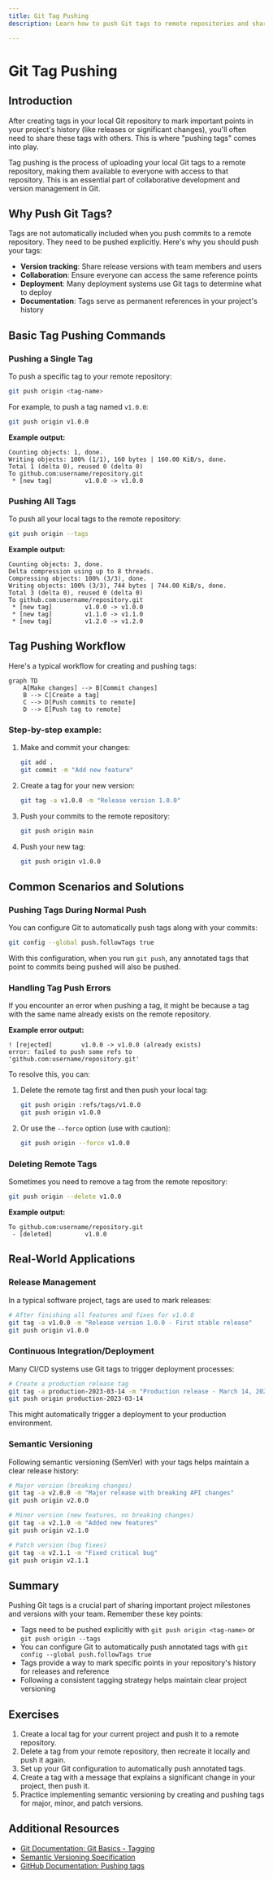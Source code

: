 ```yaml
---
title: Git Tag Pushing
description: Learn how to push Git tags to remote repositories and share version information with your team

---
```


# Git Tag Pushing

## Introduction

After creating tags in your local Git repository to mark important points in your project's history (like releases or significant changes), you'll often need to share these tags with others. This is where "pushing tags" comes into play.

Tag pushing is the process of uploading your local Git tags to a remote repository, making them available to everyone with access to that repository. This is an essential part of collaborative development and version management in Git.

## Why Push Git Tags?

Tags are not automatically included when you push commits to a remote repository. They need to be pushed explicitly. Here's why you should push your tags:

- **Version tracking**: Share release versions with team members and users
- **Collaboration**: Ensure everyone can access the same reference points
- **Deployment**: Many deployment systems use Git tags to determine what to deploy
- **Documentation**: Tags serve as permanent references in your project's history

## Basic Tag Pushing Commands

### Pushing a Single Tag

To push a specific tag to your remote repository:

```bash
git push origin <tag-name>
```

For example, to push a tag named `v1.0.0`:

```bash
git push origin v1.0.0
```

**Example output:**
```
Counting objects: 1, done.
Writing objects: 100% (1/1), 160 bytes | 160.00 KiB/s, done.
Total 1 (delta 0), reused 0 (delta 0)
To github.com:username/repository.git
 * [new tag]         v1.0.0 -> v1.0.0
```

### Pushing All Tags

To push all your local tags to the remote repository:

```bash
git push origin --tags
```

**Example output:**
```
Counting objects: 3, done.
Delta compression using up to 8 threads.
Compressing objects: 100% (3/3), done.
Writing objects: 100% (3/3), 744 bytes | 744.00 KiB/s, done.
Total 3 (delta 0), reused 0 (delta 0)
To github.com:username/repository.git
 * [new tag]         v1.0.0 -> v1.0.0
 * [new tag]         v1.1.0 -> v1.1.0
 * [new tag]         v1.2.0 -> v1.2.0
```

## Tag Pushing Workflow

Here's a typical workflow for creating and pushing tags:

```mermaid
graph TD
    A[Make changes] --> B[Commit changes]
    B --> C[Create a tag]
    C --> D[Push commits to remote]
    D --> E[Push tag to remote]
```

### Step-by-step example:

1. Make and commit your changes:
   ```bash
   git add .
   git commit -m "Add new feature"
   ```

2. Create a tag for your new version:
   ```bash
   git tag -a v1.0.0 -m "Release version 1.0.0"
   ```

3. Push your commits to the remote repository:
   ```bash
   git push origin main
   ```

4. Push your new tag:
   ```bash
   git push origin v1.0.0
   ```

## Common Scenarios and Solutions

### Pushing Tags During Normal Push

You can configure Git to automatically push tags along with your commits:

```bash
git config --global push.followTags true
```

With this configuration, when you run `git push`, any annotated tags that point to commits being pushed will also be pushed.

### Handling Tag Push Errors

If you encounter an error when pushing a tag, it might be because a tag with the same name already exists on the remote repository.

**Example error output:**
```
! [rejected]        v1.0.0 -> v1.0.0 (already exists)
error: failed to push some refs to 'github.com:username/repository.git'
```

To resolve this, you can:

1. Delete the remote tag first and then push your local tag:
   ```bash
   git push origin :refs/tags/v1.0.0
   git push origin v1.0.0
   ```

2. Or use the `--force` option (use with caution):
   ```bash
   git push origin --force v1.0.0
   ```

### Deleting Remote Tags

Sometimes you need to remove a tag from the remote repository:

```bash
git push origin --delete v1.0.0
```

**Example output:**
```
To github.com:username/repository.git
 - [deleted]         v1.0.0
```

## Real-World Applications

### Release Management

In a typical software project, tags are used to mark releases:

```bash
# After finishing all features and fixes for v1.0.0
git tag -a v1.0.0 -m "Release version 1.0.0 - First stable release"
git push origin v1.0.0
```

### Continuous Integration/Deployment

Many CI/CD systems use Git tags to trigger deployment processes:

```bash
# Create a production release tag
git tag -a production-2023-03-14 -m "Production release - March 14, 2023"
git push origin production-2023-03-14
```

This might automatically trigger a deployment to your production environment.

### Semantic Versioning

Following semantic versioning (SemVer) with your tags helps maintain a clear release history:

```bash
# Major version (breaking changes)
git tag -a v2.0.0 -m "Major release with breaking API changes"
git push origin v2.0.0

# Minor version (new features, no breaking changes)
git tag -a v2.1.0 -m "Added new features"
git push origin v2.1.0

# Patch version (bug fixes)
git tag -a v2.1.1 -m "Fixed critical bug"
git push origin v2.1.1
```

## Summary

Pushing Git tags is a crucial part of sharing important project milestones and versions with your team. Remember these key points:

- Tags need to be pushed explicitly with `git push origin <tag-name>` or `git push origin --tags`
- You can configure Git to automatically push annotated tags with `git config --global push.followTags true`
- Tags provide a way to mark specific points in your repository's history for releases and reference
- Following a consistent tagging strategy helps maintain clear project versioning

## Exercises

1. Create a local tag for your current project and push it to a remote repository.
2. Delete a tag from your remote repository, then recreate it locally and push it again.
3. Set up your Git configuration to automatically push annotated tags.
4. Create a tag with a message that explains a significant change in your project, then push it.
5. Practice implementing semantic versioning by creating and pushing tags for major, minor, and patch versions.

## Additional Resources

- [Git Documentation: Git Basics - Tagging](https://git-scm.com/book/en/v2/Git-Basics-Tagging)
- [Semantic Versioning Specification](https://semver.org/)
- [GitHub Documentation: Pushing tags](https://docs.github.com/en/get-started/using-git/pushing-commits-to-a-remote-repository)